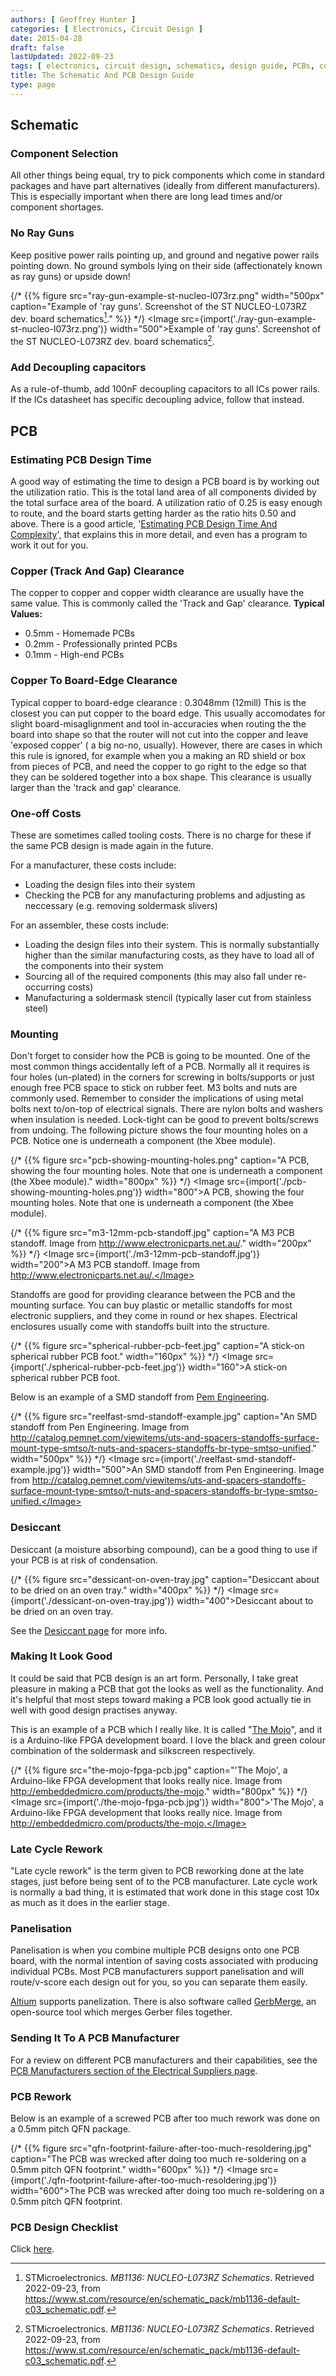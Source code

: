 ```yaml
---
authors: [ Geoffrey Hunter ]
categories: [ Electronics, Circuit Design ]
date: 2015-04-28
draft: false
lastUpdated: 2022-09-23
tags: [ electronics, circuit design, schematics, design guide, PCBs, components, rules ]
title: The Schematic And PCB Design Guide
type: page
---
```



## Schematic

### Component Selection

All other things being equal, try to pick components which come in standard packages and have part alternatives (ideally from different manufacturers). This is especially important when there are long lead times and/or component shortages.

### No Ray Guns

Keep positive power rails pointing up, and ground and negative power rails pointing down. No ground symbols lying on their side (affectionately known as ray guns) or upside down!

{/* {{% figure src="ray-gun-example-st-nucleo-l073rz.png" width="500px" caption="Example of 'ray guns'. Screenshot of the ST NUCLEO-L073RZ dev. board schematics[^bib-st-nucleo-l073rz-sch]." %}} */}
<Image src={import('./ray-gun-example-st-nucleo-l073rz.png')} width="500">Example of 'ray guns'. Screenshot of the ST NUCLEO-L073RZ dev. board schematics[^bib-st-nucleo-l073rz-sch].</Image>

### Add Decoupling capacitors

As a rule-of-thumb, add 100nF decoupling capacitors to all ICs power rails. If the ICs datasheet has specific decoupling advice, follow that instead.

## PCB

### Estimating PCB Design Time

A good way of estimating the time to design a PCB board is by working out the utilization ratio. This is the total land area of all components divided by the total surface area of the board. A utilization ratio of 0.25 is easy enough to route, and the board starts getting harder as the ratio hits 0.50 and above. There is a good article, '[Estimating PCB Design Time And Complexity](http://www.pcbdesign007.com/pages/zone.cgi?a=74943&artpg=1)', that explains this in more detail, and even has a program to work it out for you.

### Copper (Track And Gap) Clearance

The copper to copper and copper width clearance are usually have the same value. This is commonly called the 'Track and Gap' clearance. **Typical Values:**

* 0.5mm - Homemade PCBs
* 0.2mm - Professionally printed PCBs
* 0.1mm - High-end PCBs

### Copper To Board-Edge Clearance

Typical copper to board-edge clearance : 0.3048mm (12mill) This is the closest you can put copper to the board edge. This usually accomodates for slight board-misaglignment and tool in-accuracies when routing the the board into shape so that the router will not cut into the copper and leave 'exposed copper' ( a big no-no, usually). However, there are cases in which this rule is ignored, for example when you a making an RD shield or box from pieces of PCB, and need the copper to go right to the edge so that they can be soldered together into a box shape. This clearance is usually larger than the 'track and gap' clearance.

### One-off Costs

These are sometimes called tooling costs. There is no charge for these if the same PCB design is made again in the future.

For a manufacturer, these costs include:

* Loading the design files into their system
* Checking the PCB for any manufacturing problems and adjusting as neccessary (e.g. removing soldermask slivers)

For an assembler, these costs include:

* Loading the design files into their system. This is normally substantially higher than the similar manufacturing costs, as they have to load all of the components into their system
* Sourcing all of the required components (this may also fall under re-occurring costs)
* Manufacturing a soldermask stencil (typically laser cut from stainless steel)

### Mounting

Don't forget to consider how the PCB is going to be mounted. One of the most common things accidentally left of a PCB. Normally all it requires is four holes (un-plated) in the corners for screwing in bolts/supports or just enough free PCB space to stick on rubber feet. M3 bolts and nuts are commonly used. Remember to consider the implications of using metal bolts next to/on-top of electrical signals. There are nylon bolts and washers when insulation is needed. Lock-tight can be good to prevent bolts/screws from undoing. The following picture shows the four mounting holes on a PCB. Notice one is underneath a component (the Xbee module).

{/* {{% figure src="pcb-showing-mounting-holes.png" caption="A PCB, showing the four mounting holes. Note that one is underneath a component (the Xbee module)."  width="800px" %}} */}
<Image src={import('./pcb-showing-mounting-holes.png')} width="800">A PCB, showing the four mounting holes. Note that one is underneath a component (the Xbee module).</Image>

{/* {{% figure src="m3-12mm-pcb-standoff.jpg" caption="A M3 PCB standoff. Image from http://www.electronicparts.net.au/."  width="200px" %}} */}
<Image src={import('./m3-12mm-pcb-standoff.jpg')} width="200">A M3 PCB standoff. Image from http://www.electronicparts.net.au/.</Image>

Standoffs are good for providing clearance between the PCB and the mounting surface. You can buy plastic or metallic standoffs for most electronic suppliers, and they come in round or hex shapes. Electrical enclosures usually come with standoffs built into the structure.

{/* {{% figure src="spherical-rubber-pcb-feet.jpg" caption="A stick-on spherical rubber PCB foot."  width="160px" %}} */}
<Image src={import('./spherical-rubber-pcb-feet.jpg')} width="160">A stick-on spherical rubber PCB foot.</Image>

Below is an example of a SMD standoff from [Pem Engineering](http://www.pemnet.com/).

{/* {{% figure src="reelfast-smd-standoff-example.jpg" caption="An SMD standoff from Pen Engineering. Image from http://catalog.pemnet.com/viewitems/uts-and-spacers-standoffs-surface-mount-type-smtso/t-nuts-and-spacers-standoffs-br-type-smtso-unified."  width="500px" %}} */}
<Image src={import('./reelfast-smd-standoff-example.jpg')} width="500">An SMD standoff from Pen Engineering. Image from http://catalog.pemnet.com/viewitems/uts-and-spacers-standoffs-surface-mount-type-smtso/t-nuts-and-spacers-standoffs-br-type-smtso-unified.</Image>

### Desiccant

Desiccant (a moisture absorbing compound), can be a good thing to use if your PCB is at risk of condensation.

{/* {{% figure src="dessicant-on-oven-tray.jpg" caption="Desiccant about to be dried on an oven tray."  width="400px" %}} */}
<Image src={import('./dessicant-on-oven-tray.jpg')} width="400">Desiccant about to be dried on an oven tray.</Image>

See the [Desiccant page](/electronics/components/desiccant) for more info.

### Making It Look Good

It could be said that PCB design is an art form. Personally, I take great pleasure in making a PCB that got the looks as well as the functionality. And it's helpful that most steps toward making a PCB look good actually tie in well with good design practises anyway.

This is an example of a PCB which I really like. It is called "[The Mojo](http://embeddedmicro.com/products/the-mojo)", and it is a Arduino-like FPGA development board. I love the black and green colour combination of the soldermask and silkscreen respectively.

{/* {{% figure src="the-mojo-fpga-pcb.jpg" caption="'The Mojo', a Arduino-like FPGA development that looks really nice. Image from http://embeddedmicro.com/products/the-mojo."  width="800px" %}} */}
<Image src={import('./the-mojo-fpga-pcb.jpg')} width="800">'The Mojo', a Arduino-like FPGA development that looks really nice. Image from http://embeddedmicro.com/products/the-mojo.</Image>

### Late Cycle Rework

"Late cycle rework" is the term given to PCB reworking done at the late stages, just before being sent of to the PCB manufacturer. Late cycle work is normally a bad thing, it is estimated that work done in this stage cost 10x as much as it does in the earlier stage.

### Panelisation

Panelisation is when you combine multiple PCB designs onto one PCB board, with the normal intention of saving costs associated with producing individual PCBs. Most PCB manufacturers support panelisation and will route/v-score each design out for you, so you can separate them easily.

[Altium](/electronics/general/altium) supports panelization. There is also software called [GerbMerge](https://github.com/unwireddevices/gerbmerge), an open-source tool which merges Gerber files together.

### Sending It To A PCB Manufacturer

For a review on different PCB manufacturers and their capabilities, see the [PCB Manufacturers section of the Electrical Suppliers page](/electronics/general/electrical-suppliers#pcb-manufacturers).

### PCB Rework

Below is an example of a screwed PCB after too much rework was done on a 0.5mm pitch QFN package.

{/* {{% figure src="qfn-footprint-failure-after-too-much-resoldering.jpg" caption="The PCB was wrecked after doing too much re-soldering on a 0.5mm pitch QFN footprint."  width="600px" %}} */}
<Image src={import('./qfn-footprint-failure-after-too-much-resoldering.jpg')} width="600">The PCB was wrecked after doing too much re-soldering on a 0.5mm pitch QFN footprint.</Image>

### PCB Design Checklist

Click [here](/pcb-design/pcb-design-checklist/).

[^bib-st-nucleo-l073rz-sch]: STMicroelectronics. _MB1136: NUCLEO-L073RZ Schematics_. Retrieved 2022-09-23, from https://www.st.com/resource/en/schematic_pack/mb1136-default-c03_schematic.pdf.
